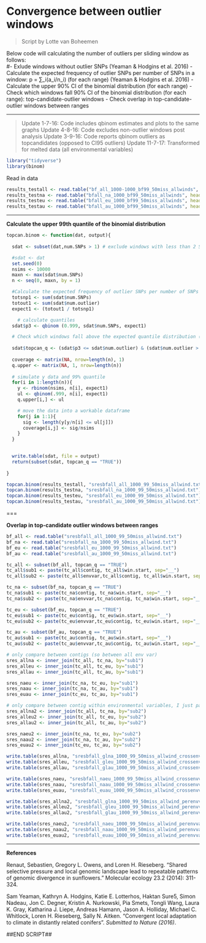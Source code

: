 Convergence between outlier windows
===  

> Script by Lotte van Boheemen  

Below code will calculating the number of outliers per sliding window as follows:  
#- Exlude windows without outlier SNPs (Yeaman & Hodgins et al. 2016)
- Calculate the expected frequency of outlier SNPs per number of SNPs in a window:  p = ∑_i(a_i/n_i) (for each range) (Yeaman & Hodgins et al. 2016)
- Calculate the upper 90% CI of the binomial distribution (for each range)
- Check which windows fall 90% CI of the binomial distribution (for each range): top-candidate-outlier windows
- Check overlap in top-candidate-outlier windows between ranges

---  

> Update 1-7-16: Code includes qbinom estimates and plots to the same graphs
> Update 4-8-16: Code excludes non-outlier windows post analysis
> Update 3-9-16: Code reports qbinom outliers as topcandidates (opposed to CI95 outliers)
> Update 11-7-17: Transformed for melted data (all environmental variables)

```r
library("tidyverse")
library(binom)
```


Read in data
```r
results_testall <- read.table("bf_all_1000-1000_bf99_50miss_allwinds", header=T)
results_testna <- read.table("bfall_na_1000_bf99_50miss_allwinds", header=T)
results_testeu <- read.table("bfall_eu_1000_bf99_50miss_allwinds", header=T)
results_testau <- read.table("bfall_au_1000_bf99_50miss_allwinds", header=T)
```

---   

**Calculate the upper 99th quantile of the binomial distribution**  

```r
topcan.binom <- function(dat, output){
  
  sdat <- subset(dat,num.SNPs > 1) # exclude windows with less than 2 SNPs

  #sdat <- dat
  set.seed(0)
  nsims <- 10000
  maxn <- max(sdat$num.SNPs)
  n <- seq(0, maxn, by = 1)

  #Calculate the expected frequency of outlier SNPs per number of SNPs in a window:  p = ∑_i(a_i/n_i)  
  totsnp1 <- sum(sdat$num.SNPs)
  totout1 <- sum(sdat$num.outlier)
  expect1 <- (totout1 / totsnp1)

    # calculate quantiles
  sdat$p3 <- qbinom (0.999, sdat$num.SNPs, expect1)

  # Check which windows fall above the expected quantile distribution (for each range): top-candidate-outlier windows
  
  sdat$topcan_q <- (sdat$p3 <= sdat$num.outlier) & (sdat$num.outlier > 1) # change 4-9-16: only call topcan when >1 outlier
  
  coverage <- matrix(NA, nrow=length(n), 1)
  q.upper <- matrix(NA, 1, nrow=length(n))
   
  # simulate y data and 99% quantile
  for(i in 1:length(n)){
    y <- rbinom(nsims, n[i], expect1)
    ul <- qbinom(.999, n[i], expect1)
    q.upper[i,] <- ul

    # move the data into a workable dataframe
    for(j in 1:1){
      sig <- length(y[y/n[i] <= ul[j]])
      coverage[i,j] <- sig/nsims
    }
  }
  

  write.table(sdat, file = output)
  return(subset(sdat, topcan_q == "TRUE"))
  
}
```

```r
topcan.binom(results_testall, "sresbfall_all_1000_99_50miss_allwind.txt")
topcan.binom(results_testna, "sresbfall_na_1000_99_50miss_allwind.txt")
topcan.binom(results_testeu, "sresbfall_eu_1000_99_50miss_allwind.txt")
topcan.binom(results_testau, "sresbfall_au_1000_99_50miss_allwind.txt")
```


===

**Overlap in top-candidate outlier windows between ranges**

```r
bf_all <- read.table("sresbfall_all_1000_99_50miss_allwind.txt")
bf_na <- read.table("sresbfall_na_1000_99_50miss_allwind.txt")
bf_eu <- read.table("sresbfall_eu_1000_99_50miss_allwind.txt")
bf_au <- read.table("sresbfall_au_1000_99_50miss_allwind.txt")

tc_all <- subset(bf_all, topcan_q == "TRUE")
tc_all$sub1 <- paste(tc_all$contig, tc_all$win.start, sep="__")
tc_all$sub2 <- paste(tc_all$envvar,tc_all$contig, tc_all$win.start, sep="__")

tc_na <- subset(bf_na, topcan_q == "TRUE")
tc_na$sub1 <- paste(tc_na$contig, tc_na$win.start, sep="__")
tc_na$sub2 <- paste(tc_na$envvar,tc_na$contig, tc_na$win.start, sep="__")

tc_eu <- subset(bf_eu, topcan_q == "TRUE")
tc_eu$sub1 <- paste(tc_eu$contig, tc_eu$win.start, sep="__")
tc_eu$sub2 <- paste(tc_eu$envvar,tc_eu$contig, tc_eu$win.start, sep="__")

tc_au <- subset(bf_au, topcan_q == "TRUE")
tc_au$sub1 <- paste(tc_au$contig, tc_au$win.start, sep="__")
tc_au$sub2 <- paste(tc_au$envvar,tc_au$contig, tc_au$win.start, sep="__")

# only compare between contigs (so between all env var) 
sres_allna <- inner_join(tc_all, tc_na, by="sub1")
sres_alleu <- inner_join(tc_all, tc_eu, by="sub1")
sres_allau <- inner_join(tc_all, tc_au, by="sub1")

sres_naeu <- inner_join(tc_na, tc_eu, by="sub1")
sres_naau <- inner_join(tc_na, tc_au, by="sub1")
sres_euau <- inner_join(tc_eu, tc_au, by="sub1")

# only compare between contig within environmental variables, I just paste the environmental variable to the window name
sres_allna2 <- inner_join(tc_all, tc_na, by="sub2")
sres_alleu2 <- inner_join(tc_all, tc_eu, by="sub2")
sres_allau2 <- inner_join(tc_all, tc_au, by="sub2")

sres_naeu2 <- inner_join(tc_na, tc_eu, by="sub2")
sres_naau2 <- inner_join(tc_na, tc_au, by="sub2")
sres_euau2 <- inner_join(tc_eu, tc_au, by="sub2")

write.table(sres_allna, "sresbfall_glna_1000_99_50miss_allwind_crossenvvar.txt")
write.table(sres_alleu, "sresbfall_gleu_1000_99_50miss_allwind_crossenvvar.txt")
write.table(sres_allau, "sresbfall_glau_1000_99_50miss_allwind_crossenvvar.txt")

write.table(sres_naeu, "sresbfall_naeu_1000_99_50miss_allwind_crossenvvar.txt")
write.table(sres_naau, "sresbfall_naau_1000_99_50miss_allwind_crossenvvar.txt")
write.table(sres_euau, "sresbfall_euau_1000_99_50miss_allwind_crossenvvar.txt")

write.table(sres_allna2, "sresbfall_glna_1000_99_50miss_allwind_perenvvar.txt")
write.table(sres_alleu2, "sresbfall_gleu_1000_99_50miss_allwind_perenvvar.txt")
write.table(sres_allau2, "sresbfall_glau_1000_99_50miss_allwind_perenvvar.txt")

write.table(sres_naeu2, "sresbfall_naeu_1000_99_50miss_allwind_perenvvar.txt")
write.table(sres_naau2, "sresbfall_naau_1000_99_50miss_allwind_perenvvar.txt")
write.table(sres_euau2, "sresbfall_euau_1000_99_50miss_allwind_perenvvar.txt")
```


---  

**References**  

Renaut, Sebastien, Gregory L. Owens, and Loren H. Rieseberg. "Shared selective pressure and local genomic landscape lead to repeatable patterns of genomic divergence in sunflowers." Molecular ecology 23.2 (2014): 311-324.

Sam Yeaman, Kathryn A. Hodgins, Katie E. Lotterhos, Haktan Sure5, Simon Nadeau, Jon C. Degner, Kristin A. Nurkowski, Pia Smets, Tongli Wang, Laura K. Gray, Katharina J. Liepe, Andreas Hamann, Jason A. Holliday, Michael C. Whitlock, Loren H. Rieseberg, Sally N. Aitken. "Convergent local adaptation to climate in distantly related conifers". *Submitted to Nature (2016)*.

##END SCRIPT##

